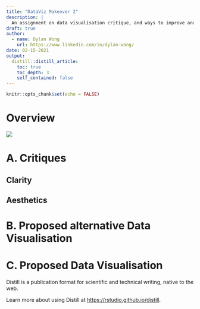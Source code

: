 ```yaml
---
title: "DataViz Makeover 2"
description: |
  An assignment on data visualisation critique, and ways to improve and rework.
draft: true
author:
  - name: Dylan Wong
    url: https://www.linkedin.com/in/dylan-wong/
date: 02-15-2021
output:
  distill::distill_article:
    toc: true
    toc_depth: 3
    self_contained: false
---
```



```r
knitr::opts_chunk$set(echo = FALSE)
```

# Overview

![](/ISSS608/blog/_posts/2021-02-15-dataviz-makeover-2/image/01 Overview.png)

# A. Critiques

## Clarity

## Aesthetics

# B. Proposed alternative Data Visualisation

# C. Proposed Data Visualisation











Distill is a publication format for scientific and technical writing, native to the web.

Learn more about using Distill at <https://rstudio.github.io/distill>.


